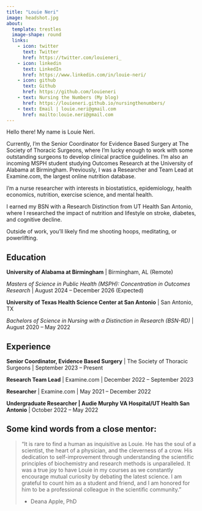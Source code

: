 ```yaml
---
title: "Louie Neri"
image: headshot.jpg
about:
  template: trestles
  image-shape: round
  links:
    - icon: twitter
      text: Twitter
      href: https://twitter.com/louieneri_
    - icon: linkedin
      text: LinkedIn
      href: https://www.linkedin.com/in/louie-neri/
    - icon: github
      text: Github
      href: https://github.com/louieneri
    - text: Nursing the Numbers (My blog)
      href: https://louieneri.github.io/nursingthenumbers/
    - text: Email | louie.neri@gmail.com
      href: mailto:louie.neri@gmail.com
---
```


Hello there! My name is Louie Neri.

Currently, I’m the Senior Coordinator for Evidence Based Surgery at The Society of Thoracic Surgeons, where I’m lucky enough to work with some outstanding surgeons to develop clinical practice guidelines. I’m also an incoming MSPH student studying Outcomes Research at the University of Alabama at Birmingham. Previously, I was a Researcher and Team Lead at Examine.com, the largest online nutrition database.

I’m a nurse researcher with interests in biostatistics, epidemiology, health economics, nutrition, exercise science, and mental health.

I earned my BSN with a Research Distinction from UT Health San Antonio, where I researched the impact of nutrition and lifestyle on stroke, diabetes, and cognitive decline.

Outside of work, you'll likely find me shooting hoops, meditating, or powerlifting.

## Education

**University of Alabama at Birmingham** \| Birmingham, AL (Remote)

*Masters of Science in Public Health (MSPH): Concentration in Outcomes Research* \| August 2024 – December 2026 (Expected)

**University of Texas Health Science Center at San Antonio** \| San Antonio, TX

*Bachelors of Science in Nursing with a Distinction in Research (BSN-RD)* \| August 2020 – May 2022

## Experience

**Senior Coordinator, Evidence Based Surgery** \| The Society of Thoracic Surgeons \| September 2023 – Present

**Research Team Lead** \| Examine.com \| December 2022 – September 2023

**Researcher** \| Examine.com \| May 2021 – December 2022

**Undergraduate Researcher \| Audie Murphy VA Hospital/UT Health San Antonio** \| October 2022 – May 2022

## Some kind words from a close mentor:

> “It is rare to find a human as inquisitive as Louie. He has the soul of a scientist, the heart of a physician, and the cleverness of a crow. His dedication to self-improvement through understanding the scientific principles of biochemistry and research methods is unparalleled. It was a true joy to have Louie in my courses as we constantly encourage mutual curiosity by debating the latest science. I am grateful to count him as a student and friend, and I am honored for him to be a professional colleague in the scientific community.”
>
> -   Deana Apple, PhD

